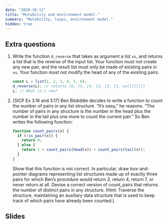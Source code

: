 ```yaml
---
date: "2020-10-11"
title: "Mutability and environment model."
summary: "Mutability, loops, environment model."
hidden: true
---
```


## Extra questions

1. Write the function `d_reverse` that takes as argument a list `xs`, and
   returns a list that is the reverse of the input list. Your function must not
   create any new pair, and the result list must only be made of existing pairs
   in `xs`. Your function must not modify the head of any of the existing pairs.

   ```js
   const L = list(1, 2, 3, 4, 5, 6);
   d_reverse(L); // returns [6, [5, [4, [3, [2, [1, null]]]]]]
   L; // What is L now?
   ```

2. [SICP Ex 3.16 and 3.17] Ben Bitdiddle decides to write a function to count
   the number of pairs in any list structure. “It’s easy,” he reasons. “The
   number of pairs in any structure is the number in the head plus the number in
   the tail plus one more to count the current pair.” So Ben writes the
   following function:
   ```js
   function count_pairs(x) {
     if (!is_pair(x)) {
       return 0;
     } else {
       return 1 + count_pairs(head(x)) + count_pairs(tail(x));
     }
   }
   ```
   Show that this function is not correct. In particular, draw box-and-pointer
   diagrams representing list structures made up of exactly three pairs for
   which Ben’s procedure would return 3, return 4, return 7, or never return at
   all. Devise a correct version of count_pairs that returns the number of
   distinct pairs in any structure. (Hint: Traverse the structure, maintaining
   an auxiliary data structure that is used to keep track of which pairs have
   already been counted.)

## Slides

<EmbedPdf src="/files/cs1101s/9.pdf"/>
<EmbedPdf src="/files/cs1101s/9_handout.pdf"/>
